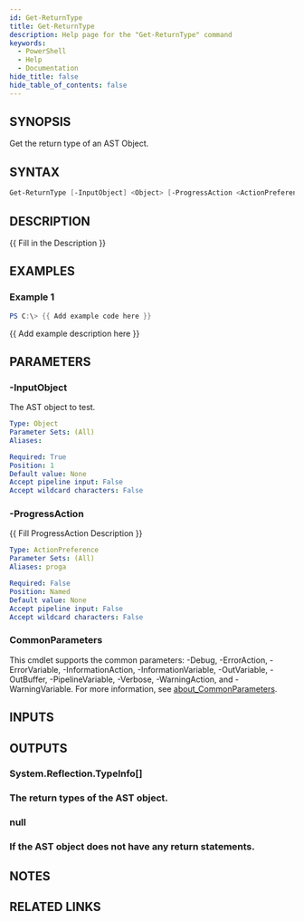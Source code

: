 ```yaml
---
id: Get-ReturnType
title: Get-ReturnType
description: Help page for the "Get-ReturnType" command
keywords:
  - PowerShell
  - Help
  - Documentation
hide_title: false
hide_table_of_contents: false
---
```


## SYNOPSIS

Get the return type of an AST Object.

## SYNTAX

```powershell
Get-ReturnType [-InputObject] <Object> [-ProgressAction <ActionPreference>] [<CommonParameters>]
```

## DESCRIPTION

\{\{ Fill in the Description \}\}

## EXAMPLES

### Example 1

```powershell
PS C:\> {{ Add example code here }}
```

\{\{ Add example description here \}\}

## PARAMETERS

### -InputObject

The AST object to test.

```yaml
Type: Object
Parameter Sets: (All)
Aliases:

Required: True
Position: 1
Default value: None
Accept pipeline input: False
Accept wildcard characters: False
```

### -ProgressAction

\{\{ Fill ProgressAction Description \}\}

```yaml
Type: ActionPreference
Parameter Sets: (All)
Aliases: proga

Required: False
Position: Named
Default value: None
Accept pipeline input: False
Accept wildcard characters: False
```

### CommonParameters

This cmdlet supports the common parameters: -Debug, -ErrorAction, -ErrorVariable, -InformationAction, -InformationVariable, -OutVariable, -OutBuffer, -PipelineVariable, -Verbose, -WarningAction, and -WarningVariable. For more information, see [about_CommonParameters](http://go.microsoft.com/fwlink/?LinkID=113216).

## INPUTS

## OUTPUTS

### System.Reflection.TypeInfo[]

### The return types of the AST object.
### null
### If the AST object does not have any return statements.
## NOTES

## RELATED LINKS
